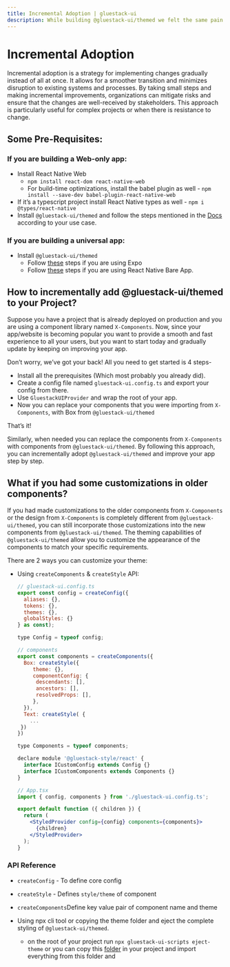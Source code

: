 ```yaml
---
title: Incremental Adoption | gluestack-ui
description: While building @gluestack-ui/themed we felt the same pain as you do now, hence we completely support incremental adoption.
---
```



<Meta title="Getting Started/Incremental Adoption" />

# Incremental Adoption

Incremental adoption is a strategy for implementing changes gradually instead of all at once. It allows for a smoother transition and minimizes disruption to existing systems and processes. By taking small steps and making incremental improvements, organizations can mitigate risks and ensure that the changes are well-received by stakeholders. This approach is particularly useful for complex projects or when there is resistance to change.

## Some Pre-Requisites:

### If you are building a Web-only app:

- Install React Native Web
  - `npm install react-dom react-native-web`
  - For build-time optimizations, install the babel plugin as well - `npm install --save-dev babel-plugin-react-native-web`
- If it’s a typescript project install React Native types as well - `npm i @types/react-native`
- Install `@gluestack-ui/themed` and follow the steps mentioned in the [Docs](https://ui.gluestack.io/docs/guides/install-nextjs) according to your use case.

### If you are building a universal app:

- Install `@gluestack-ui/themed`
  - Follow [these](https://gluestack.io/ui/docs/guides/install-expo) steps if you are using Expo
  - Follow [these](https://gluestack.io/ui/docs/guides/install-rn) steps if you are using React Native Bare App.

## How to incrementally add @gluestack-ui/themed to your Project?

Suppose you have a project that is already deployed on production and you are using a component library named `X-Components`. Now, since your app/website is becoming popular you want to provide a smooth and fast experience to all your users, but you want to start today and gradually update by keeping on improving your app.

Don’t worry, we’ve got your back! All you need to get started is 4 steps-

- Install all the prerequisites (Which most probably you already did).
- Create a config file named `gluestack-ui.config.ts` and export your config from there.
- Use `GluestackUIProvider` and wrap the root of your app.
- Now you can replace your components that you were importing from `X-Components`, with Box from `@gluestack-ui/themed`

That’s it!

Similarly, when needed you can replace the components from `X-Components` with components from `@gluestack-ui/themed`. By following this approach, you can incrementally adopt `@gluestack-ui/themed` and improve your app step by step.

## What if you had some customizations in older components?

If you had made customizations to the older components from `X-Components` or the design from `X-Components` is completely different from `@gluestack-ui/themed`, you can still incorporate those customizations into the new components from `@gluestack-ui/themed`. The theming capabilities of `@gluestack-ui/themed` allow you to customize the appearance of the components to match your specific requirements.

There are 2 ways you can customize your theme:

- Using `createComponents` & `createStyle` API:

  ```jsx
  // gluestack-ui.config.ts
  export const config = createConfig({
    aliases: {},
    tokens: {},
    themes: {},
    globalStyles: {}
  } as const);

  type Config = typeof config;

  // components
  export const components = createComponents({
    Box: createStyle({
       theme: {},
       componentConfig: {
        descendants: [],
        ancestors: [],
        resolvedProps: [],
       },
    }),
    Text: createStyle( {
      ...
   })
  })

  type Components = typeof components;

  declare module '@gluestack-style/react' {
    interface ICustomConfig extends Config {}
    interface ICustomComponents extends Components {}
  }
  ```

  ```jsx
  // App.tsx
  import { config, components } from './gluestack-ui.config.ts';

  export default function ({ children }) {
    return (
      <StyledProvider config={config} components={components}>
        {children}
      </StyledProvider>
    );
  }
  ```

### API Reference

- `createConfig` - To define core config
- `createStyle` - Defines `style/theme` of component
- `createComponents`Define key value pair of component name and theme

- Using npx cli tool or copying the theme folder and eject the complete styling of `@gluestack-ui/themed`.
  - on the root of your project run `npx gluestack-ui-scripts eject-theme` or you can copy this [folder](https://github.com/gluestack/gluestack-ui/tree/main/packages/config/src) in your project and import everything from this folder and
